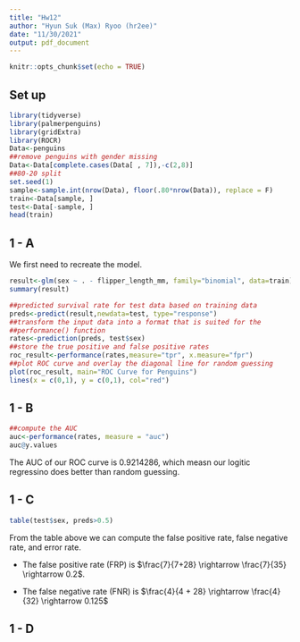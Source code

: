 ```yaml
---
title: "Hw12"
author: "Hyun Suk (Max) Ryoo (hr2ee)"
date: "11/30/2021"
output: pdf_document
---
```


```r
knitr::opts_chunk$set(echo = TRUE)
```

## Set up 

```r
library(tidyverse)
library(palmerpenguins)
library(gridExtra)
library(ROCR)
Data<-penguins
##remove penguins with gender missing
Data<-Data[complete.cases(Data[ , 7]),-c(2,8)]
##80-20 split
set.seed(1)
sample<-sample.int(nrow(Data), floor(.80*nrow(Data)), replace = F)
train<-Data[sample, ]
test<-Data[-sample, ]
head(train)
```

## 1 - A
We first need to recreate the model.
```r
result<-glm(sex ~ . - flipper_length_mm, family="binomial", data=train)
summary(result)
```

```r
##predicted survival rate for test data based on training data
preds<-predict(result,newdata=test, type="response")
##transform the input data into a format that is suited for the
##performance() function
rates<-prediction(preds, test$sex)
##store the true positive and false positive rates
roc_result<-performance(rates,measure="tpr", x.measure="fpr")
##plot ROC curve and overlay the diagonal line for random guessing
plot(roc_result, main="ROC Curve for Penguins")
lines(x = c(0,1), y = c(0,1), col="red")
```

## 1 - B

```r
##compute the AUC
auc<-performance(rates, measure = "auc")
auc@y.values
```

The AUC of our ROC curve is 0.9214286, which measn our logitic regressino does better than random guessing.

## 1 - C
```r
table(test$sex, preds>0.5)
```

From the table above we can compute the false positive rate, false negative rate, and error rate.

* The false positive rate (FRP) is $\frac{7}{7+28} \rightarrow \frac{7}{35} \rightarrow 0.2$.

* The false negative rate (FNR) is $\frac{4}{4 + 28} \rightarrow \frac{4}{32} \rightarrow 0.125$

## 1 - D




